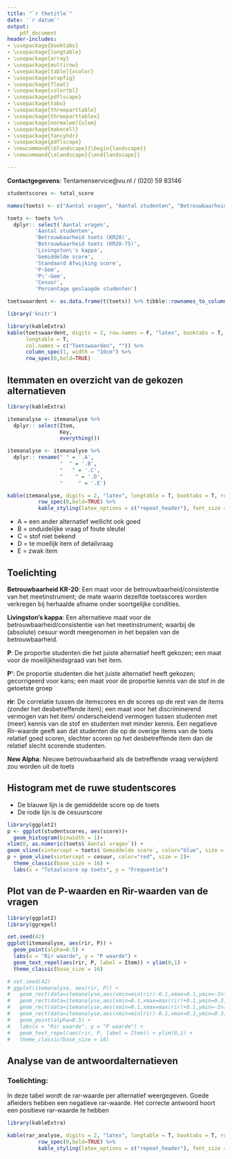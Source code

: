 ```yaml
---
title: "`r thetitle`"
date: '`r datum`'
output: 
    pdf_document
header-includes:
- \usepackage{booktabs}
- \usepackage{longtable}
- \usepackage{array}
- \usepackage{multirow}
- \usepackage[table]{xcolor}
- \usepackage{wrapfig}
- \usepackage{float}
- \usepackage{colortbl}
- \usepackage{pdflscape}
- \usepackage{tabu}
- \usepackage{threeparttable}
- \usepackage{threeparttablex}
- \usepackage[normalem]{ulem}
- \usepackage{makecell}
- \usepackage{fancyhdr}
- \usepackage{pdflscape}
- \newcommand{\blandscape}{\begin{landscape}}
- \newcommand{\elandscape}{\end{landscape}}

---
```

\addtolength{\headheight}{38pt} 
\pagestyle{fancyplain} 
\lhead{} 
\rhead{\includegraphics[height=1.2cm]{G:/DSZ/OKZ/OTIR/Toetsen/Werkmap/VUlogo.png}} 
\renewcommand{\headrulewidth}{0pt}

**Contactgegevens**:
Tentamenservice@vu.nl / (020) 59 83146

\hfill\break


```r
studentscores <- total_score

names(toets) <- c("Aantal vragen", "Aantal studenten", "Betrouwbaarheid toets (KR20)", "Betrouwbaarheid toets (KR20-75)", "Gemiddelde score", "Standaard Afwijking score", "P'-Gem", "P-Gem", "Percentage geslaagde studenten", "Cesuur", "Livingston's kappa")

toets <- toets %>% 
  dplyr:: select('Aantal vragen', 
         'Aantal studenten', 
         'Betrouwbaarheid toets (KR20)', 
         'Betrouwbaarheid toets (KR20-75)',
         'Livingston\'s kappa',
         'Gemiddelde score', 
         'Standaard Afwijking score',
         'P-Gem',
         'P\'-Gem', 
         'Cesuur',
         'Percentage geslaagde studenten')

toetswaardent <- as.data.frame(t(toets)) %>% tibble::rownames_to_column()

library('knitr')
```

```r

library(kableExtra)
kable(toetswaardent, digits = 2, row.names = F, "latex", booktabs = T, 
      longtable = T,
      col.names = c("Toetswaarden", "")) %>% 
      column_spec(1, width = "10cm") %>% 
      row_spec(0,bold=TRUE)

```


## Itemmaten en overzicht van de gekozen alternatieven


```r

library(kableExtra)

itemanalyse <- itemanalyse %>% 
  dplyr:: select(Item,
                 Key,
                 everything())

itemanalyse <- itemanalyse %>% 
  dplyr:: rename(" " = '.A',
                 "  " = '.B',
                 "   " = '.C',
                 "    " = '.D',
                 "     " = '.E')

kable(itemanalyse, digits = 2, "latex", longtable = T, booktabs = T, row.names = F) %>% 
          row_spec(0,bold=TRUE) %>%
          kable_styling(latex_options = c("repeat_header"), font_size = 8)

```

* A = een ander alternatief wellicht ook goed
* B = onduidelijke vraag of foute sleutel
* C = stof niet bekend
* D = te moeilijk item of detailvraag
* E = zwak item

\pagebreak


## Toelichting

**Betrouwbaarheid KR-20**:
Een maat voor de betrouwbaarheid/consistentie van het meetinstrument; de mate waarin
dezelfde toetsscores worden verkregen bij herhaalde afname onder soortgelijke condities.

**Livingston's kappa**:
Een alternatieve maat voor de betrouwbaarheid/consistentie van het meetinstrument; waarbij de
(absolute) cesuur wordt meegenomen in het bepalen van de betrouwbaarheid.

**P**:
De proportie studenten die het juiste alternatief heeft gekozen; een maat voor de
moeilijkheidsgraad van het item.

**P'**:
De proportie studenten die het juiste alternatief heeft gekozen; gecorrigeerd voor kans; een maat voor de
proportie kennis van de stof in de getoetste groep

**rir**:
De correlatie tussen de itemscores en de scores op de rest van de items (zonder het
desbetreffende item); een maat voor het discriminerend vermogen van het item/
onderscheidend vermogen tussen studenten met (meer) kennis van de stof en studenten met
minder kennis. Een negatieve Rir-waarde geeft aan dat studenten die op de overige items
van de toets relatief goed scoren, slechter scoren op het desbetreffende item dan de
relatief slecht scorende studenten.

**New Alpha**:
Nieuwe betrouwbaarheid als de betreffende vraag verwijderd zou worden uit de toets

\pagebreak

## Histogram met de ruwe studentscores

* De blauwe lijn is de gemiddelde score op de toets
* De rode lijn is de cesuurscore

```r
library(ggplot2)
p <- ggplot(studentscores, aes(score))+
  geom_histogram(binwidth = 1)+
xlim(0, as.numeric(toets$`Aantal vragen`)) +
geom_vline(xintercept = toets$`Gemiddelde score`, color="blue", size = 2)
p + geom_vline(xintercept = cesuur, color="red", size = 2)+
  theme_classic(base_size = 16) +
  labs(x = "Totaalscore op toets", y = "Frequentie")


```

\pagebreak

## Plot van de P-waarden en Rir-waarden van de vragen

```r

library(ggplot2)
library(ggrepel)

set.seed(42)
ggplot(itemanalyse, aes(rir, P)) +
  geom_point(alpha=0.5) + 
  labs(x = "Rir waarde", y = "P waarde") + 
  geom_text_repel(aes(rir, P, label = Item)) + ylim(0,1) +
  theme_classic(base_size = 16)

# set.seed(42)
# ggplot(itemanalyse, aes(rir, P)) +
#   geom_rect(data=itemanalyse,aes(xmin=min(rir)-0.1,xmax=0.1,ymin=-Inf,ymax=0.3),fill="red") + 
#   geom_rect(data=itemanalyse,aes(xmin=0.1,xmax=max(rir)+0.1,ymin=0.3,ymax=Inf),fill="lightgreen")+ 
#   geom_rect(data=itemanalyse,aes(xmin=0.1,xmax=max(rir)+0.1,ymin=-Inf,ymax=0.3),fill="orange")+
#   geom_rect(data=itemanalyse,aes(xmin=min(rir)-0.1,xmax=0.1,ymin=0.3,ymax=Inf),fill="orange")+
#   geom_point(alpha=0.5) + 
#   labs(x = "Rir waarde", y = "P waarde") + 
#   geom_text_repel(aes(rir, P, label = Item)) + ylim(0,1) +
#   theme_classic(base_size = 16)


```


\pagebreak

## Analyse van de antwoordalternatieven
### Toelichting:
In deze tabel wordt de rar-waarde per alternatief weergegeven.
Goede afleiders hebben een negatieve rar-waarde. Het correcte antwoord hoort een positieve rar-waarde te hebben

```r

library(kableExtra)

kable(rar_analyse, digits = 2, "latex", longtable = T, booktabs = T, row.names = F) %>% 
          row_spec(0,bold=TRUE) %>%
          kable_styling(latex_options = c("repeat_header"), font_size = 8)

```
